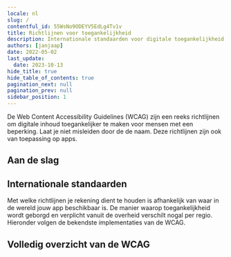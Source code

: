 ```yaml
---
locale: nl
slug: /
contentful_id: 55WsNo9ODEYV5EdLg4Tv1v
title: Richtlijnen voor toegankelijkheid
description: Internationale standaarden voor digitale toegankelijkheid volgen grotendeels de Web Content Accessibility Guidelines.
authors: [janjaap]
date: 2022-05-02
last_update:
  date: 2023-10-13
hide_title: true
hide_table_of_contents: true
pagination_next: null
pagination_prev: null
sidebar_position: 1
---
```


<Hero
  title="Richtlijnen voor toegankelijkheid"
/>

De Web Content Accessibility Guidelines (WCAG) zijn een reeks richtlijnen om digitale inhoud toegankelijker te maken voor mensen met een beperking. Laat je niet misleiden door de de naam. Deze richtlijnen zijn ook van toepassing op apps.

## Aan de slag

<LinkList title="WCAG Beginners Link List" isHighlighted={true}>
  <LinkListItem
    url="/nl/richtlijnen/wcag-beginners-gids"
    title="WCAG beginnersgids"
    label="WCAG beginnersgids"
    description="Voor het eerst aan de slag met WCAG? Start hier."
    image="/img/light/Ontwikkeling.svg"
    alt="Ontwikkeling"
  />
  <LinkListItem
    url="/nl/richtlijnen/beginnersgids-toegankelijkheid-testen"
    title="Beginnersgids toegankelijkheid testen"
    label="Beginnersgids toegankelijkheid testen"
    description="Hoe test je zelf of je app toegankelijk is?"
    image="/img/light/features.svg"
    alt="Features icon"
  />
  <LinkListItem
    url="/nl/handboek"
    title="Handboek app toegankelijkheid"
    label="Handboek app toegankelijkheid"
    description="Ons handboek is ontworpen om jou op eenvoudige wijze de basisprincipes van app toegankelijkheid te leren."
    image="/img/light/handbook.svg"
    alt="Handboek icoontje"
  />
</LinkList>

## Internationale standaarden

Met welke richtlijnen je rekening dient te houden is afhankelijk van waar in de wereld jouw app beschikbaar is. De manier waarop toegankelijkheid wordt geborgd en verplicht vanuit de overheid verschilt nogal per regio. Hieronder volgen de bekendste implementaties van de WCAG.

<LinkList title="List of international standards" isHighlighted={true}>
  <LinkListItem
    url="/nl/richtlijnen/en-301-549"
    title="EN 301 549 overzicht"
    label="EN 301 549"
    description="EN 301 549 is de Europese norm die eisen beschrijft waaraan apps moeten voldoen om toegankelijk te zijn."
    image="/img/light/eu-flag.svg"
    alt="De vlag van de Europese Unie"
  />
  <LinkListItem
    url="/nl/richtlijnen/section-508"
    title="Section 508 overzicht"
    label="Section 508"
    description="Sectie 508 vereist dat federale agentschappen van de Verenigde Staten hun apps voor iedereen toegankelijk maken."
    image="/img/light/us-flag.svg"
    alt="De vlag van de Verenigde Staten van Amerika"
  />
</LinkList>

## Volledig overzicht van de WCAG

<LinkList title="List of guidelines" isHighlighted={true}>
  <LinkListItem
    url="/nl/richtlijnen/wcag"
    title="WCAG overzicht"
    label="Web Content Accessibility Guidelines (WCAG)"
    description="De Web Content Accessibility Guidelines (WCAG) bevatten een groot aantal aanbevelingen om apps toegankelijker te maken. "
    image="/img/light/w3c.svg"
    alt="W3C logo (light)"
  />
  <LinkListItem
    url="/nl/richtlijnen/appt-em"
    title="Appt Evaluatiemethode (Appt-EM)"
    label="Appt Evaluatiemethode (Appt-EM)"
    description="De Appt Evaluatiemethode (Appt-EM) kan gebruikt worden om de toegankelijkheid van apps op een uniforme en reproduceerbare manier vast te stellen."
    image="/img/light/Diensten.svg"
    alt="Diensten"
  />
</LinkList>
